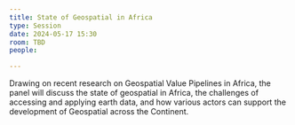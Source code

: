 ```yaml
---
title: State of Geospatial in Africa
type: Session
date: 2024-05-17 15:30
room: TBD
people:

---
```

Drawing on recent research on Geospatial Value Pipelines in Africa, the panel will discuss the state of geospatial in Africa, the challenges of accessing and applying earth data, and how various actors can support the development of Geospatial across the Continent.